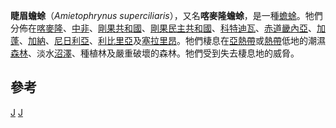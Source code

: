 {{Speciesbox
| taxon = Amietophrynus superciliaris
| image = Bufo superciliaris.jpg
| status = LC
| status_ref = <ref name=IUCN>{{IUCN2009|assessors=Mills Tandy, Jean-Louis Amiet, Mark-Oliver Rödel|year=2004|title=Amietophrynus superciliaris|id=54771|downloaded=2009-07-05}}</ref>
| binomial_authority = [[喬治·亞伯特·布蘭潔|Boulenger]], 1888
| synonyms =
* ''Bufo superciliaris''
}}

'''睫眉蟾蜍'''（''Amietophrynus superciliaris''），又名'''喀麥隆蟾蜍'''，是一種[[蟾蜍|蟾蜍]]。牠們分佈在[[喀麥隆|喀麥隆]]、[[中非共和国|中非]]、[[剛果共和國|剛果共和國]]、[[剛果民主共和國|剛果民主共和國]]、[[科特迪瓦|科特迪瓦]]、[[赤道畿內亞|赤道畿內亞]]、[[加蓬|加蓬]]、[[加納|加納]]、[[尼日利亞|尼日利亞]]、[[利比里亞|利比里亞]]及[[塞拉里昂|塞拉里昂]]。牠們棲息在[[亞熱帶|亞熱帶]]或[[熱帶|熱帶]]低地的潮濕[[森林|森林]]、淡水[[沼澤|沼澤]]、種植林及嚴重破壞的森林。牠們受到失去棲息地的威脅。

==參考==
{{reflist}}
{{Taxonbar|from=Q2276910}}

[[Category:蟾蜍科|J]]
[[Category:1888年描述的动物|J]]